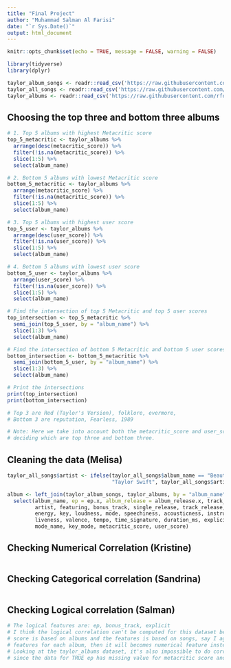 ```yaml
---
title: "Final Project"
author: "Muhammad Salman Al Farisi"
date: "`r Sys.Date()`"
output: html_document
---
```


```r
knitr::opts_chunk$set(echo = TRUE, message = FALSE, warning = FALSE)
```

```r
library(tidyverse)
library(dplyr)
```

```r
taylor_album_songs <- readr::read_csv('https://raw.githubusercontent.com/rfordatascience/tidytuesday/master/data/2023/2023-10-17/taylor_album_songs.csv')
taylor_all_songs <- readr::read_csv('https://raw.githubusercontent.com/rfordatascience/tidytuesday/master/data/2023/2023-10-17/taylor_all_songs.csv')
taylor_albums <- readr::read_csv('https://raw.githubusercontent.com/rfordatascience/tidytuesday/master/data/2023/2023-10-17/taylor_albums.csv')
```

## Choosing the top three and bottom three albums
```r
# 1. Top 5 albums with highest Metacritic score
top_5_metacritic <- taylor_albums %>%
  arrange(desc(metacritic_score)) %>%
  filter(!is.na(metacritic_score)) %>%
  slice(1:5) %>%
  select(album_name)

# 2. Bottom 5 albums with lowest Metacritic score
bottom_5_metacritic <- taylor_albums %>%
  arrange(metacritic_score) %>%
  filter(!is.na(metacritic_score)) %>% 
  slice(1:5) %>% 
  select(album_name)

# 3. Top 5 albums with highest user score
top_5_user <- taylor_albums %>%
  arrange(desc(user_score)) %>%
  filter(!is.na(user_score)) %>%  
  slice(1:5) %>%
  select(album_name)

# 4. Bottom 5 albums with lowest user score
bottom_5_user <- taylor_albums %>%
  arrange(user_score) %>%
  filter(!is.na(user_score)) %>%  
  slice(1:5) %>% 
  select(album_name)

# Find the intersection of top 5 Metacritic and top 5 user scores
top_intersection <- top_5_metacritic %>%
  semi_join(top_5_user, by = "album_name") %>%
  slice(1:3) %>%
  select(album_name)

# Find the intersection of bottom 5 Metacritic and bottom 5 user scores
bottom_intersection <- bottom_5_metacritic %>%
  semi_join(bottom_5_user, by = "album_name") %>%
  slice(1:3) %>%
  select(album_name)

# Print the intersections
print(top_intersection)
print(bottom_intersection)

# Top 3 are Red (Taylor's Version), folklore, evermore, 
# Bottom 3 are reputation, Fearless, 1989

# Note: Here we take into account both the metacritic_score and user_score for 
# deciding which are top three and bottom three.
```

## Cleaning the data (Melisa)
```r
taylor_all_songs$artist <- ifelse(taylor_all_songs$album_name == "Beautiful Eyes",
                                  "Taylor Swift", taylor_all_songs$artist)
```
```r
album <- left_join(taylor_album_songs, taylor_albums, by = "album_name") %>%
  select(album_name, ep = ep.x, album_release = album_release.x, track_number, track_name,
         artist, featuring, bonus_track, single_release, track_release, danceability,
         energy, key, loudness, mode, speechiness, acousticness, instrumentalness,
         liveness, valence, tempo, time_signature, duration_ms, explicit, key_name,
         mode_name, key_mode, metacritic_score, user_score)
```

## Checking Numerical Correlation (Kristine)
```r

```

## Checking Categorical correlation (Sandrina)
```r

```

## Checking Logical correlation (Salman)
```r
# The logical features are: ep, bonus_track, explicit
# I think the logical correlation can't be computed for this dataset because the
# score is based on albums and the features is based on songs, say I aggregate the
# features for each album, then it will becomes numerical feature instead of categorical
# Looking at the taylor_albums dataset, it's also impossible to do correlation test 
# since the data for TRUE ep has missing value for metacritic score and user_score
```

